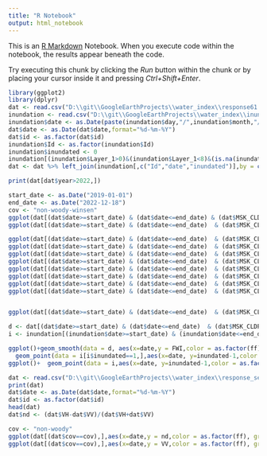 ---
title: "R Notebook"
output: html_notebook
---

This is an [R Markdown](http://rmarkdown.rstudio.com) Notebook. When you execute code within the notebook, the results appear beneath the code. 

Try executing this chunk by clicking the *Run* button within the chunk or by placing your cursor inside it and pressing *Ctrl+Shift+Enter*. 

```{r}
library(ggplot2)
library(dplyr)
dat <- read.csv("D:\\git\\GoogleEarthProjects\\water_index\\response61.csv")
inundation <- read.csv("D:\\git\\GoogleEarthProjects\\water_index\\inundation.csv")
inundation$date <- as.Date(paste(inundation$day,"/",inundation$month,"/",inundation$year,sep=''),format="%d/%m/%Y")
dat$date <- as.Date(dat$date,format="%d-%m-%Y")
dat$id <- as.factor(dat$id)
inundation$Id <- as.factor(inundation$Id)
inundation$inundated <- 0
inundation[(inundation$Layer_1>0)&(inundation$Layer_1<8)&(is.na(inundation$Layer_1)==FALSE),]$inundated <- 1
dat <- dat %>% left_join(inundation[,c("Id","date","inundated")],by = c("id" = "Id","date" = "date"))

print(dat[dat$year>2022,])
```
```{r fig.width=15, fig.height=3}
start_date <- as.Date("2019-01-01")
end_date <- as.Date("2022-12-18")
cov <- "non-woody-winsen"
ggplot(dat[(dat$date>=start_date) & (dat$date<=end_date) & (dat$MSK_CLDPRB<20) & (dat$cov==cov),],aes(x=date,y = B12/10000,color = as.factor(ff), group_by=as.factor(id)))+geom_line()
ggplot(dat[(dat$date>=start_date) & (dat$date<=end_date)  & (dat$MSK_CLDPRB<20) & (dat$cov==cov),],aes(x=date,y = B8A/10000,color = as.factor(ff), group_by=as.factor(id)))+geom_line()

ggplot(dat[(dat$date>=start_date) & (dat$date<=end_date)  & (dat$MSK_CLDPRB<1) & (dat$cov==cov),],aes(x=date,y = FWI/10000,color = as.factor(ff), group_by=as.factor(id)))+geom_line()
ggplot(dat[(dat$date>=start_date) & (dat$date<=end_date)  & (dat$MSK_CLDPRB<2) & (dat$cov==cov),],aes(x=date,y = NDVI,color = as.factor(ff), group_by=as.factor(id)))+geom_line()
ggplot(dat[(dat$date>=start_date) & (dat$date<=end_date)  & (dat$MSK_CLDPRB<2) & (dat$cov==cov),],aes(x=date,y = SWI,color = as.factor(ff), group_by=as.factor(id)))+geom_smooth(method="loess",span = 0.1)+geom_point(aes(x=date, y=inundated,color = as.factor(ff), group_by=as.factor(id) ))
ggplot(dat[(dat$date>=start_date) & (dat$date<=end_date)  & (dat$MSK_CLDPRB<1) & (dat$cov==cov),],aes(x=date,y = NDWI,color = as.factor(ff), group_by=as.factor(id)))+geom_smooth(method="loess",span = 0.1)+geom_step(aes(x=date, y=inundated,color = as.factor(ff), group_by=as.factor(id) ))
ggplot(dat[(dat$date>=start_date) & (dat$date<=end_date)  & (dat$MSK_CLDPRB<1) & (dat$cov==cov),],aes(x=date,y = FWI/10000,color = as.factor(ff), group_by=as.factor(id)))+geom_smooth(method="loess",span = 0.1)+geom_step(aes(x=date, y=inundated,color = as.factor(ff), group_by=as.factor(id) ))
ggplot(dat[(dat$date>=start_date) & (dat$date<=end_date)  & (dat$MSK_CLDPRB<1) & (dat$cov==cov),],aes(x=date,y = NDVI,color = as.factor(ff), group_by=as.factor(id)))+geom_smooth(method="loess",span = 0.1)+geom_step(aes(x=date, y=inundated,color = as.factor(ff), group_by=as.factor(id) ))
ggplot(dat[(dat$date>=start_date) & (dat$date<=end_date)  & (dat$MSK_CLDPRB<1) & (dat$cov==cov),],aes(x=date,y = B12,color = as.factor(ff), group_by=as.factor(id)))+geom_smooth(method="loess",span = 0.1)+geom_step(aes(x=date, y=inundated,color = as.factor(ff), group_by=as.factor(id) ))
ggplot(dat[(dat$date>=start_date) & (dat$date<=end_date)  & (dat$MSK_CLDPRB<1) & (dat$cov==cov),],aes(x=date,y = B8/10000,color = as.factor(ff), group_by=as.factor(id)))+geom_smooth(method="loess",span = 0.1)+  geom_step(data=inundation,aes(x=date, y=inundated,color = as.factor(ff), group_by=as.factor(id) ))


ggplot(dat[(dat$date>=start_date) & (dat$date<=end_date)  & (dat$MSK_CLDPRB<1) & (dat$cov==cov),],aes(x=date,y = NDWI,color = as.factor(ff), group_by=as.factor(id)))+geom_line()
```

```{r}
d <- dat[(dat$date>=start_date) & (dat$date<=end_date)  & (dat$MSK_CLDPRB<1) & (dat$cov==cov),]
i <- inundation[(inundation$date>=start_date) & (inundation$date<=end_date)& (dat$cov==cov),]

ggplot()+geom_smooth(data = d, aes(x=date,y = FWI,color = as.factor(ff), group_by=as.factor(id)),method="loess",span = 0.1)+
  geom_point(data = i[i$inundated==1,],aes(x=date, y=inundated-1,color = as.factor(ff), group_by=as.factor(Id)))
ggplot()+  geom_point(data = i,aes(x=date, y=inundated-1,color = as.factor(ff), group_by=as.factor(Id)))
```

```{r}
dat <- read.csv("D:\\git\\GoogleEarthProjects\\water_index\\response_sen1.csv")
print(dat)
dat$date <- as.Date(dat$date,format="%d-%m-%Y")
dat$id <- as.factor(dat$id)
head(dat)
dat$nd <- (dat$VH-dat$VV)/(dat$VH+dat$VV)
```

```{r}
cov <- "non-woody"
ggplot(dat[(dat$cov==cov),],aes(x=date,y = nd,color = as.factor(ff), group_by=as.factor(id)))+geom_line()
ggplot(dat[(dat$cov==cov),],aes(x=date,y = VV,color = as.factor(ff), group_by=as.factor(id)))+geom_line()

```

